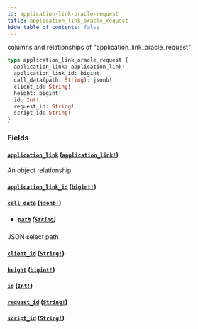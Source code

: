 ```yaml
---
id: application-link-oracle-request
title: application_link_oracle_request
hide_table_of_contents: false
---
```


columns and relationships of "application_link_oracle_request"

```graphql
type application_link_oracle_request {
  application_link: application_link!
  application_link_id: bigint!
  call_data(path: String): jsonb!
  client_id: String!
  height: bigint!
  id: Int!
  request_id: String!
  script_id: String!
}
```

### Fields

#### [`application_link`](#) ([`application_link!`](../objects/application-link))

An object relationship

#### [`application_link_id`](#) ([`bigint!`](../scalars/bigint))

#### [`call_data`](#) ([`jsonb!`](../scalars/jsonb))

- ##### [`path`](#) ([`String`](../scalars/string))

JSON select path

#### [`client_id`](#) ([`String!`](../scalars/string))

#### [`height`](#) ([`bigint!`](../scalars/bigint))

#### [`id`](#) ([`Int!`](../scalars/int))

#### [`request_id`](#) ([`String!`](../scalars/string))

#### [`script_id`](#) ([`String!`](../scalars/string))
